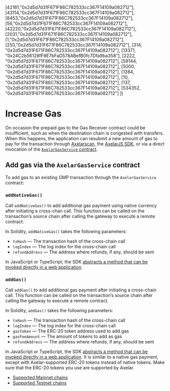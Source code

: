 
  [42161,"0x2d5d7d31F671F86C782533cc367F14109a082712"],
  [43114,"0x2d5d7d31F671F86C782533cc367F14109a082712"],
  [8453,"0x2d5d7d31F671F86C782533cc367F14109a082712"],
  [56,"0x2d5d7d31F671F86C782533cc367F14109a082712"],
  [42220,"0x2d5d7d31F671F86C782533cc367F14109a082712"],
  [2031,"0x2d5d7d31F671F86C782533cc367F14109a082712"],
  [1,"0x2d5d7d31F671F86C782533cc367F14109a082712"],
  [250,"0x2d5d7d31F671F86C782533cc367F14109a082712"],
  [314, "0x2d5d7d31F671F86C782533cc367F14109a082712"],
  [13371, "0x24C2b56128fF8E7bFaD578ABefB0fc7Dfa9ba358"],
  [2222, "0x2d5d7d31F671F86C782533cc367F14109a082712"],
  [59144, "0x2d5d7d31F671F86C782533cc367F14109a082712"],
  [5000, "0x2d5d7d31F671F86C782533cc367F14109a082712"],
  [1284, "0x2d5d7d31F671F86C782533cc367F14109a082712"],
  [10, "0x2d5d7d31F671F86C782533cc367F14109a082712"],
  [137, "0x2d5d7d31F671F86C782533cc367F14109a082712"],
  [534352, "0x2d5d7d31F671F86C782533cc367F14109a082712"]
])

# Increase Gas

On occasion the prepaid gas to the Gas Receiver contract could be insufficient, such as when the destination chain is congested with transfers. When this happens, the application can resubmit a new amount of gas to pay for the transaction through [Axelarscan](http://axelarscan.io), the [AxelarJS SDK](https://docs.axelar.dev/dev/axelarjs-sdk/intro), or via a direct invocation of the [`AxelarGasService` contract](https://github.com/axelarnetwork/axelar-gmp-sdk-solidity/blob/ad37802dc6d62fff3ab589f2605f7a3e566977dd/contracts/interfaces/IAxelarGasService.sol).

## Add gas via the `AxelarGasService` contract

To add gas to an existing GMP transaction through the `AxelarGasService` contract:

### `addNativeGas()`

Call `addNativeGas()` to add additional gas payment using native currency after initiating a cross-chan call. This function can be called on the transaction’s source chain after calling the gateway to execute a remote contract.

In Solidity, `addNativeGas()` takes the following parameters:

- `txHash` — The transaction hash of the cross-chain call
- `logIndex` — The log index for the cross-chain call
- `refundAddress`  — The address where refunds, if any, should be sent

<BonadocsWidget client:only deploymentAddresses={deploymentAddresses} functionSignature="addNativeGas(bytes32 txHash, uint256 logIndex, address refundAddress) payable" />

In JavaScript or TypeScript, the SDK [abstracts a method that can be invoked directly in a web application](https://docs.axelar.dev/dev/axelarjs-sdk/tx-status-query-recovery#21-native-gas-payment).


### `addGas()`

Call `addGas()` to add additional gas payment after initiating a cross-chain call. This function can be called on the transaction’s source chain after calling the gateway to execute a remote contract.

In Solidity, `addGas()` takes the following parameters:

- `txHash` — The transaction hash of the cross-chain call
- `logIndex` — The log index for the cross-chain call
- `gasToken` — The ERC-20 token address used to add gas
- `gasFeeAmount` — The amount of tokens to add as gas
- `refundAddress` — The address where refunds, if any, should be sent

<BonadocsWidget client:only deploymentAddresses={deploymentAddresses} functionSignature="addGas(bytes32 txHash, uint256 logIndex, address gasToken, uint256 gasFeeAmount, address refundAddress)" />

In JavaScript or TypeScript, the SDK [abstracts a method that can be invoked directly in a web application](https://docs.axelar.dev/dev/axelarjs-sdk/tx-status-query-recovery#22-erc-20-gas-payment). It is similar to a native gas payment, except with Axelar-supported ERC-20 tokens instead of native tokens. Make sure that the ERC-20 tokens you use are supported by Axelar.

- [Supported Mainnet chains](https://docs.axelar.dev/resources/mainnet)
- [Supported Testnet chains](https://docs.axelar.dev/resources/testnet)